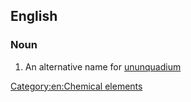 ==English==

===Noun===
{{en-noun|sg=[[eka-]][[lead]]|-}}

#  An alternative name for [[ununquadium]]

[[Category:en:Chemical elements]]